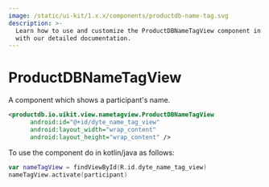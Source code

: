 ```yaml
---
image: /static/ui-kit/1.x.x/components/productdb-name-tag.svg
description: >-
  Learn how to use and customize the ProductDBNameTagView component in ProductDB's Android
  with our detailed documentation.
---
```


# ProductDBNameTagView

A component which shows a participant's name.

```xml
<productdb.io.uikit.view.nametagview.ProductDBNameTagView
      android:id="@+id/dyte_name_tag_view"
      android:layout_width="wrap_content"
      android:layout_height="wrap_content" />
```

To use the component do in kotlin/java as follows:

```kotlin
var nameTagView = findViewById(R.id.dyte_name_tag_view)
nameTagView.activate(participant)
```

<head>
  <title>Android ProductDBNameTagView</title>
</head>
